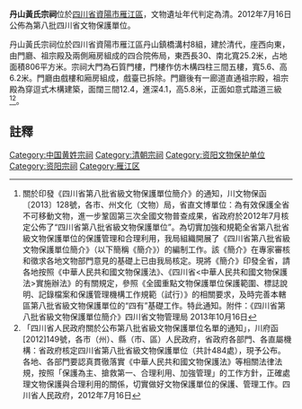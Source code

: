 {{msg:四川省文物保護單位
|名稱 = 丹山黃氏宗祠
|編號 = 283
|圖片 = 
|級別 = S8
|分類 = 
|時代 = [[清代|清代]]
|地点 = [[四川省|四川省]][[資陽市|資陽市]][[雁江區|雁江區]]
|坐標 =
|登錄 = 2012年7月16日
}}
'''丹山黃氏宗祠'''位於[[四川省|四川省]][[資陽市|資陽市]][[雁江區|雁江區]]，文物遺址年代判定為清。2012年7月16日公佈為第八批四川省文物保護單位。

丹山黃氏宗祠位於四川省資陽市雁江區丹山鎮橋溝村8組，建於清代，座西向東，由門廳、祖宗殿及兩側廂房組成的四合院佈局，東西長30、南北寬25.2米，占地面積806平方米。宗祠大門為石質門樓，門樓作仿木構四柱三間五樓，寬5.6、高6.2米。門廳由戲樓和廂房組成，戲臺已拆除。門廳後有一廊道直通祖宗殿，祖宗殿為穿逗式木構建築，面闊三間12.4，進深4.1，高5.8米，正面如意式踏道三級<ref>關於印發《四川省第八批省級文物保護單位簡介》的通知，川文物保函〔2013〕128號，各市、州文化（文物）局，省直文博單位：為有效保護全省不可移動文物，進一步鞏固第三次全國文物普查成果，省政府於2012年7月核定公佈了“四川省第八批省級文物保護單位”。為切實加強和規範全省第八批省級文物保護單位的保護管理和合理利用，我局組織開展了《四川省第八批省級文物保護單位簡介》（以下簡稱《簡介》）的編制工作。該《簡介》在專家審核和徵求各地文物部門意見的基礎上已由我局核定。現將《簡介》印發全省，請各地按照《中華人民共和國文物保護法》、《四川省<中華人民共和國文物保護法>實施辦法》的有關規定，參照《全國重點文物保護單位保護範圍、標誌說明、記錄檔案和保護管理機構工作規範（試行）》的相關要求，及時完善本轄區第八批省級文物保護單位的“四有”基礎工作。特此通知。附件：《四川省第八批省級文物保護單位簡介》四川省文物管理局  2013年10月16日</ref><ref>「四川省人民政府關於公布第八批省級文物保護單位名單的通知」，川府函[2012]149號，各市（州）、縣（市、區）人民政府，省政府各部門、各直屬機構：省政府核定四川省第八批省級文物保護單位（共計484處），現予公布。各地、各部門要認真貫徹落實《中華人民共和國文物保護法》等相關法律法規，按照「保護為主、搶救第一、合理利用、加強管理」的工作方針，正確處理文物保護與合理利用的關係，切實做好文物保護單位的保護、管理工作。四川省人民政府，2012年7月16日</ref>。
==註釋==
{{reflist}}

{{资阳市境内的四川省文物保护单位}}

[[Category:中国黄姓宗祠|Category:中国黄姓宗祠]]
[[Category:清朝宗祠|Category:清朝宗祠]]
[[Category:资阳文物保护单位|Category:资阳文物保护单位]]
[[Category:资阳宗祠|Category:资阳宗祠]]
[[Category:雁江区|Category:雁江区]]